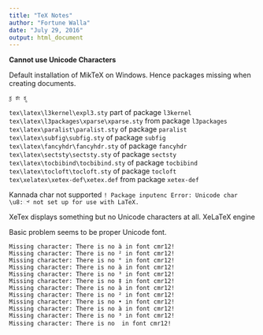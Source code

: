 ```yaml
---
title: "TeX Notes"
author: "Fortune Walla"
date: "July 29, 2016"
output: html_document
---
```


**Cannot use Unicode Characters**

Default installation of MikTeX on Windows. Hence packages missing when creating documents.

`ಕ್ರ ಕೇ ಕ್ಮ`

`tex\latex\l3kernel\expl3.sty` part of package `l3kernel`  
`tex\latex\l3packages\xparse\xparse.sty` from package `l3packages`  
`tex\latex\paralist\paralist.sty` of package `paralist`  
`tex\latex\subfig\subfig.sty` of package `subfig`  
`tex\latex\fancyhdr\fancyhdr.sty` of package `fancyhdr`  
`tex\latex\sectsty\sectsty.sty` of package `sectsty`  
`tex\latex\tocbibind\tocbibind.sty` of package `tocbibind`  
`tex\latex\tocloft\tocloft.sty` of package `tocloft`  
`tex\xelatex\xetex-def\xetex.def` from package `xetex-def`  

Kannada char not supported
`! Package inputenc Error: Unicode char \u8:್ not set up for use with LaTeX.`

XeTex displays something but no Unicode characters at all.
XeLaTeX engine


Basic problem seems to be proper Unicode font.

```
Missing character: There is no à in font cmr12!
Missing character: There is no ² in font cmr12!
Missing character: There is no ° in font cmr12!
Missing character: There is no à in font cmr12!
Missing character: There is no ³ in font cmr12!
Missing character: There is no ‡ in font cmr12!
Missing character: There is no à in font cmr12!
Missing character: There is no ² in font cmr12!
Missing character: There is no • in font cmr12!
Missing character: There is no à in font cmr12!
Missing character: There is no ³ in font cmr12!
Missing character: There is no  in font cmr12!
```
